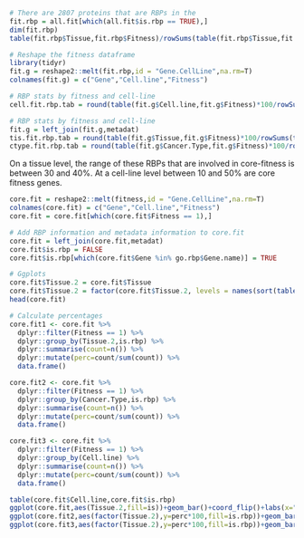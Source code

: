 
```r

# There are 2807 proteins that are RBPs in the 
fit.rbp = all.fit[which(all.fit$is.rbp == TRUE),] 
dim(fit.rbp)
table(fit.rbp$Tissue,fit.rbp$Fitness)/rowSums(table(fit.rbp$Tissue,fit.rbp$Fitness))

# Reshape the fitness dataframe
library(tidyr)
fit.g = reshape2::melt(fit.rbp,id = "Gene.CellLine",na.rm=T)
colnames(fit.g) = c("Gene","Cell.line","Fitness")

# RBP stats by fitness and cell-line
cell.fit.rbp.tab = round(table(fit.g$Cell.line,fit.g$Fitness)*100/rowSums(table(fit.g$Cell.line,fit.g$Fitness)),2)

# RBP stats by fitness and cell-line
fit.g = left_join(fit.g,metadat)
tis.fit.rbp.tab = round(table(fit.g$Tissue,fit.g$Fitness)*100/rowSums(table(fit.g$Tissue,fit.g$Fitness)),2)
ctype.fit.rbp.tab = round(table(fit.g$Cancer.Type,fit.g$Fitness)*100/rowSums(table(fit.g$Cancer.Type,fit.g$Fitness)),2)

```
On a tissue level, the range of these RBPs that are involved in core-fitness is between 30 and 40%. At a cell-line level between 10 and 50% are core fitness genes. 

```r
core.fit = reshape2::melt(fitness,id = "Gene.CellLine",na.rm=T)
colnames(core.fit) = c("Gene","Cell.line","Fitness")
core.fit = core.fit[which(core.fit$Fitness == 1),]

# Add RBP information and metadata information to core.fit
core.fit = left_join(core.fit,metadat)
core.fit$is.rbp = FALSE
core.fit$is.rbp[which(core.fit$Gene %in% go.rbp$Gene.name)] = TRUE

# Ggplots
core.fit$Tissue.2 = core.fit$Tissue
core.fit$Tissue.2 = factor(core.fit$Tissue.2, levels = names(sort(table(core.fit$Tissue))))
head(core.fit)

# Calculate percentages
core.fit1 <- core.fit %>%
  dplyr::filter(Fitness == 1) %>% 
  dplyr::group_by(Tissue.2,is.rbp) %>% 
  dplyr::summarise(count=n()) %>% 
  dplyr::mutate(perc=count/sum(count)) %>% 
  data.frame()

core.fit2 <- core.fit %>%
  dplyr::filter(Fitness == 1) %>% 
  dplyr::group_by(Cancer.Type,is.rbp) %>% 
  dplyr::summarise(count=n()) %>% 
  dplyr::mutate(perc=count/sum(count)) %>% 
  data.frame()

core.fit3 <- core.fit %>%
  dplyr::filter(Fitness == 1) %>% 
  dplyr::group_by(Cell.line) %>% 
  dplyr::summarise(count=n()) %>% 
  dplyr::mutate(perc=count/sum(count)) %>% 
  data.frame()

table(core.fit$Cell.line,core.fit$is.rbp)
ggplot(core.fit,aes(Tissue.2,fill=is))+geom_bar()+coord_flip()+labs(x="",y="Percentage")
ggplot(core.fit2,aes(factor(Tissue.2),y=perc*100,fill=is.rbp))+geom_bar(stat="identity")+coord_flip()+labs(x="",y="Percentage")
ggplot(core.fit3,aes(factor(Tissue.2),y=perc*100,fill=is.rbp))+geom_bar(stat="identity")+coord_flip()+labs(x="",y="Percentage")
```
